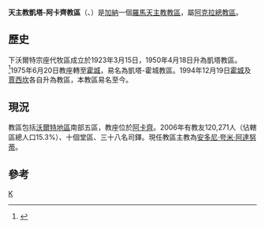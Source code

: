 {{Infobox Roman Catholic diocese
|Roman Catholic Diocese of = 天主教凱塔-阿卡齊教區
|Latin name of diocese = Dioecesis Ketaënsis-Akatsiensis
|image =
|caption = 
|location = [[加納|加納]]
|territory = [[沃爾特地區|沃爾特地區]]南部
|population = 120,271
|rite = 拉丁禮
|patron = 
|province = 阿克拉
|established = 1923年
|cathedral = 基督君王主教座堂
|co-cathedral =聖彌額爾副主教座堂
|leadership = 主教
|website =
|教宗 =
|metropolitan = 
|ordinary =安多尼·夸米·阿達努蒂
|coadjutor bishop =
|auxiliary =
}}

'''天主教凱塔-阿卡齊教區'''（{{lang-la|Dioecesis Ketaënsis-Akatsiensis}}、{{lang-en|Diocese of Keta-Akatsi}}）是[[加納|加納]]一個[[羅馬天主教|羅馬天主教]][[教區|教區]]，屬[[天主教阿克拉總教區|阿克拉總教區]]。

==歷史==
下沃爾特宗座代牧區成立於1923年3月15日，1950年4月18日升為凱塔教區。<ref>{{cite journal
|journal=[[宗座公報|宗座公報]]
|publisher=梵蒂岡出版社
|date=1950年
|volume=42
|title=''Laeto accepimus''
|page=615
|url=http://www.vatican.va/archive/aas/documents/AAS%2042%20%5B1950%5D%20-%20ocr.pdf
|access-date=2014-01-17
|archive-date=2010-03-27
|archive-url=https://web.archive.org/web/20100327070551/http://www.vatican.va/archive/aas/documents/AAS%2042%20%5B1950%5D%20-%20ocr.pdf
|dead-url=no
}}</ref>1975年6月20日教座轉至[[霍城|霍城]]，易名為凱塔-霍城教區。1994年12月19日[[天主教霍城教區|霍城]]及[[天主教賈西坎教區|賈西坎]]各自升為教區，本教區易名至今。

==現況==
教區包括[[沃爾特地區|沃爾特地區]]南部五區，教座位於[[阿卡齊|阿卡齊]]。2006年有教友120,271人（佔轄區總人口15.3%）、十個堂區、三十八名司鐸。現任教區主教為[[安多尼·夸米·阿達努蒂|安多尼·夸米·阿達努蒂]]。

==參考==
{{reflist}}
{{加納天主教教省}}
[[Category:加納天主教教區|K]]
